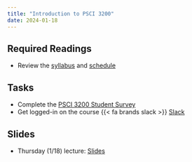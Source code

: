 ```yaml
---
title: "Introduction to PSCI 3200"
date: 2024-01-18
---
```



## Required Readings

- Review the [syllabus](/syllabus.qmd) and [schedule](/schedule.qmd)

## Tasks

- Complete the [PSCI 3200 Student Survey](https://upenn.co1.qualtrics.com/jfe/form/SV_0Cg0okE1EBZraXc)
- Get logged-in on the course {{< fa brands slack >}} [Slack](%7B%7B%3C%20var%20course.slack%20%3E%7D%7D)

## Slides

- Thursday (1/18) lecture: [Slides](/slides/01-intro.html)

